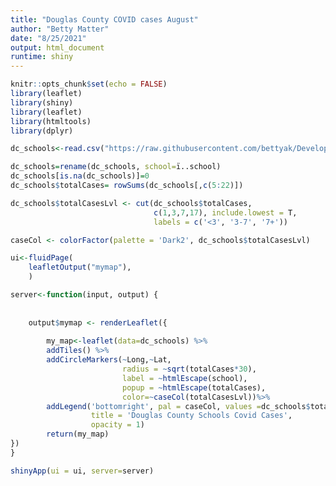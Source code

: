 ---
title: "Douglas County COVID cases August"
author: "Betty Matter"
date: "8/25/2021"
output: html_document
runtime: shiny
---

```{r setup, include=FALSE}
knitr::opts_chunk$set(echo = FALSE)
library(leaflet)
library(shiny)
library(leaflet)
library(htmltools)
library(dplyr)
```



```{r echo=FALSE}
dc_schools<-read.csv("https://raw.githubusercontent.com/bettyak/Developing_Data_Products/main/DC_Schools.csv", header =TRUE)
```

```{r echo=FALSE}
dc_schools=rename(dc_schools, school=ï..school)
dc_schools[is.na(dc_schools)]=0
dc_schools$totalCases= rowSums(dc_schools[,c(5:22)])

```



```{r echo=FALSE}
dc_schools$totalCasesLvl <- cut(dc_schools$totalCases, 
                                c(1,3,7,17), include.lowest = T,
                                labels = c('<3', '3-7', '7+'))
```



```{r echo=FALSE}
caseCol <- colorFactor(palette = 'Dark2', dc_schools$totalCasesLvl)

```


```{r echo = FALSE}
ui<-fluidPage(
    leafletOutput("mymap"),
    )
```




```{r echo=FALSE}
server<-function(input, output) {
    
    
    output$mymap <- renderLeaflet({ 
        
        my_map<-leaflet(data=dc_schools) %>% 
        addTiles() %>% 
        addCircleMarkers(~Long,~Lat, 
                         radius = ~sqrt(totalCases*30), 
                         label = ~htmlEscape(school), 
                         popup = ~htmlEscape(totalCases), 
                         color=~caseCol(totalCasesLvl))%>%
        addLegend('bottomright', pal = caseCol, values =dc_schools$totalCasesLvl,
                  title = 'Douglas County Schools Covid Cases',
                  opacity = 1)
        return(my_map)
})
}

```



```{r echo = FALSE}
shinyApp(ui = ui, server=server)
```
